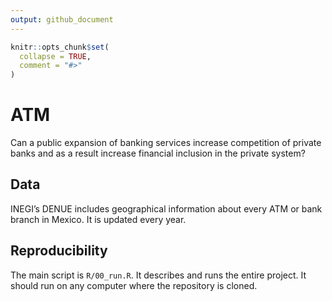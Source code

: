 ```yaml
---
output: github_document
---
```


<!-- README.md is generated from README.Rmd. Please edit that file -->

```r
knitr::opts_chunk$set(
  collapse = TRUE,
  comment = "#>"
)
```

# ATM

<!-- badges: start -->
<!-- badges: end -->

Can a public expansion of banking services increase competition of private banks and as a result increase financial inclusion in the private system?

## Data

INEGI's DENUE includes geographical information about every ATM or bank branch in Mexico. It is updated every year. 

## Reproducibility

The main script is `R/00_run.R`. It describes and runs the entire project. It should run on any computer where the repository is cloned.



